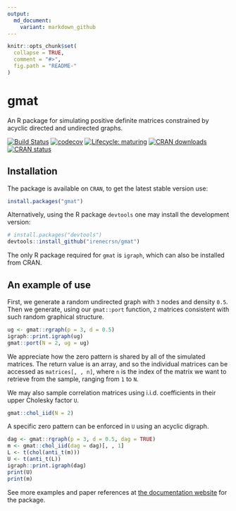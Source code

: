 ```yaml
---
output:
  md_document:
    variant: markdown_github
---
```


<!-- README.md is generated from README.Rmd. Please edit that file -->

```r
knitr::opts_chunk$set(
  collapse = TRUE,
  comment = "#>",
  fig.path = "README-"
)
```

# gmat
An R package for simulating positive definite matrices constrained by acyclic
directed and undirected graphs.

[![Build Status](https://travis-ci.org/irenecrsn/gmat.svg?branch=master)](https://travis-ci.org/irenecrsn/gmat)
[![codecov](https://codecov.io/gh/irenecrsn/gmat/branch/dev/graph/badge.svg)](https://codecov.io/gh/irenecrsn/gmat)
[![Lifecycle: maturing](https://img.shields.io/badge/lifecycle-maturing-blue.svg)](https://www.tidyverse.org/lifecycle/#maturing)
[![CRAN downloads](http://cranlogs.r-pkg.org/badges/grand-total/gmat)](http://cran.r-project.org/package=gmat)
[![CRAN status](http://www.r-pkg.org/badges/version/gmat)](http://cran.r-project.org/package=gmat)

## Installation

The package is available on `CRAN`, to get the latest stable version use:
```r
install.packages("gmat")
```

Alternatively, using the R package `devtools` one may install the development version:
```r
# install.packages("devtools")
devtools::install_github("irenecrsn/gmat")
```

The only R package required for `gmat` is `igraph`, which can also be installed
from CRAN.

## An example of use 

First, we generate a random undirected graph with `3` nodes
and density `0.5`. Then we generate, using our `gmat::port`
function, `2` matrices consistent with such random graphical
structure.

```r
ug <- gmat::rgraph(p = 3, d = 0.5)
igraph::print.igraph(ug)
gmat::port(N = 2, ug = ug)
```

We appreciate how the zero pattern is shared by all of the
simulated matrices. The return value is an array, and so the
individual matrices
can be accessed as `matrices[, , n]`, where `n` is the index
of the matrix we
want to retrieve from the sample, ranging from `1` to `N`.

We may also sample correlation matrices using i.i.d.
coefficients in their upper
Cholesky factor `U`.
```r
gmat::chol_iid(N = 2)
```
A specific zero pattern can be enforced in `U` using an
acyclic digraph.
```r
dag <- gmat::rgraph(p = 3, d = 0.5, dag = TRUE)
m <- gmat::chol_iid(dag = dag)[, , 1]
L <- t(chol(anti_t(m)))
U <- t(anti_t(L))
igraph::print.igraph(dag)
print(U)
print(m)
```

See more examples and paper references at [the documentation
website](https://irenecrsn.github.io/gmat/) for the package.


